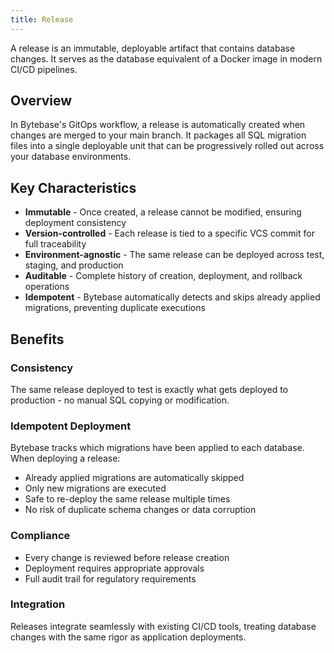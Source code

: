 ```yaml
---
title: Release
---
```


A release is an immutable, deployable artifact that contains database changes. It serves as the database equivalent of a Docker image in modern CI/CD pipelines.

## Overview

In Bytebase's GitOps workflow, a release is automatically created when changes are merged to your main branch. It packages all SQL migration files into a single deployable unit that can be progressively rolled out across your database environments.

## Key Characteristics

- **Immutable** - Once created, a release cannot be modified, ensuring deployment consistency
- **Version-controlled** - Each release is tied to a specific VCS commit for full traceability
- **Environment-agnostic** - The same release can be deployed across test, staging, and production
- **Auditable** - Complete history of creation, deployment, and rollback operations
- **Idempotent** - Bytebase automatically detects and skips already applied migrations, preventing duplicate executions

## Benefits

### Consistency

The same release deployed to test is exactly what gets deployed to production - no manual SQL copying or modification.

### Idempotent Deployment

Bytebase tracks which migrations have been applied to each database. When deploying a release:

- Already applied migrations are automatically skipped
- Only new migrations are executed
- Safe to re-deploy the same release multiple times
- No risk of duplicate schema changes or data corruption

### Compliance

- Every change is reviewed before release creation
- Deployment requires appropriate approvals
- Full audit trail for regulatory requirements

### Integration

Releases integrate seamlessly with existing CI/CD tools, treating database changes with the same rigor as application deployments.